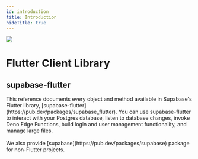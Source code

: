 ```yaml
---
id: introduction
title: Introduction
hideTitle: true
---
```


<div className="flex items-start gap-6 not-prose" id="introduction">
  <img src="/docs/img/icons/menu/reference-dart.svg" className="w-8 h-8 rounded" />
  <div className="flex flex-col gap-2">
    <h1 className="text-3xl text-scale-1200 m-0">Flutter Client Library</h1>
    <h2 className="text-base font-mono text-scale-1100">supabase-flutter</h2>
  </div>
</div>

<div className="max-w-xl">
  This reference documents every object and method available in Supabase's Flutter
  library, [supabase-flutter](https://pub.dev/packages/supabase_flutter). You can
  use supabase-flutter to interact with your Postgres database, listen to database changes, invoke
  Deno Edge Functions, build login and user management functionality, and manage large files.
  <br />
  <br />
  We also provide [supabase](https://pub.dev/packages/supabase) package for non-Flutter projects.
</div>
